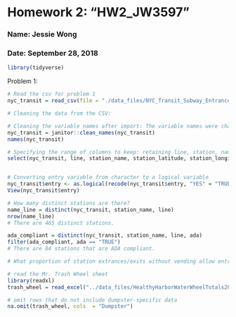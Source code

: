 # Homework 2: "HW2_JW3597"

### Name: Jessie Wong

### Date: September 28, 2018

```r
library(tidyverse)
```


Problem 1: 
```r
# Read the csv for problem 1
nyc_transit = read_csv(file = "./data_files/NYC_Transit_Subway_Entrance_And_Exit_Data.csv")
```

```r
# Cleaning the data from the CSV:

# Cleaning the variable names after import: The variable names were changed to lower snake case
nyc_transit = janitor::clean_names(nyc_transit)
names(nyc_transit)
```

```r
# Specifying the range of columns to keep: retaining line, station, name, station latitude / longitude, routes served, entry, vending, entrance type, and ADA compliance
select(nyc_transit, line, station_name, station_latitude, station_longitude, route1, route2, route3, route4, route5, route6, route7, route8, route9, route10, route11, entry, vending, entrance_type, ada)


# Converting entry variable from character to a logical variable 
nyc_transit$entry <- as.logical(recode(nyc_transit$entry, "YES" = "TRUE", "NO" = "FALSE"))
View(nyc_transit$entry)

# How many distinct stations are there?
name_line = distinct(nyc_transit, station_name, line)
nrow(name_line)
# There are 465 distinct stations.

ada_compliant = distinct(nyc_transit, station_name, line, ada)
filter(ada_compliant, ada == "TRUE")
# There are 84 stations that are ADA compliant. 

# What proportion of station extrances/exits without vending allow entrance?

```


```r
# read the Mr. Trash Wheel sheet
library(readxl)
trash_wheel = read_excel("../data_files/HealthyHarborWaterWheelTotals2018-7-28.xlsx", sheet = 1, range = "A2:N258")

# omit rows that do not include dumpster-specific data
na.omit(trash_wheel, cols  = "Dumpster")


```









